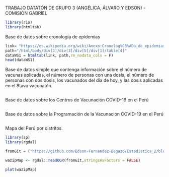 TRABAJO DATATÓN DE GRUPO 3 (ANGÉLICA, ÁLVARO Y EDSON) - COMISIÓN GABRIEL

```{r}
library(rio)
library(htmltab)
```

Base de datos sobre cronología de epidemias

```{r}
link= "https://es.wikipedia.org/wiki/Anexo:Cronolog%C3%ADa_de_epidemias"
path="/html/body/div[3]/div[3]/div[5]/div[1]/table[4]"
dataWS1 = htmltab(link, path,rm_nodata_cols = F)
head(dataWS1)

```

Base de datos simple que contenga información sobre el número de vacunas aplicadas, el número de personas con una dosis, el número de personas con dos dosis, los vacunados del día de hoy, y las dosis aplicadas en el 8tavo vacunatón.

```{r}

```

Base de datos sobre los Centros de Vacunación COVID-19 en el Perú

```{r}

```

Base de datos sobre la Programación de la Vacunación COVID-19 en el Perú

```{r}

```

Mapa del Perú por distritos.

```{r}
library(sp)
library(rgdal)
```

```{r}
fromGit = ("https://github.com/Edson-Fernandez-Begazo/Estadistica_2/blob/main/Practicas/DISTRITOS.json?raw=true")

wazipMap <- rgdal::readOGR(fromGit,stringsAsFactors = FALSE)

plot(wazipMap)
```

